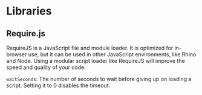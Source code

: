 # Libraries 

## Require.js
RequireJS is a JavaScript file and module loader. It is optimized for in-browser use, but it can be used in other JavaScript environments, like Rhino and Node. Using a modular script loader like RequireJS will improve the speed and quality of your code.

`waitSeconds`: The number of seconds to wait before giving up on loading a script. Setting it to 0 disables the timeout.

